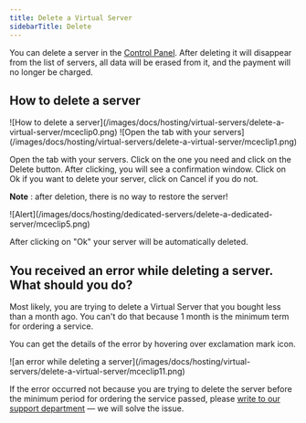 ---
title: Delete a Virtual Server
sidebarTitle: Delete
---

You can delete a server in the [Control Panel](https://hosting.gcore.com/billmgr). After deleting it will disappear from the list of servers, all data will be erased from it, and the payment will no longer be charged.

## How to delete a server


<Frame>![How to delete a server](/images/docs/hosting/virtual-servers/delete-a-virtual-server/mceclip0.png)</Frame>

 
<Frame>![Open the tab with your servers](/images/docs/hosting/virtual-servers/delete-a-virtual-server/mceclip1.png)</Frame>



Open the tab with your servers. Click on the one you need and click on the Delete button. After clicking, you will see a confirmation window. Click on Ok if you want to delete your server, click on Cancel if you do not.

**Note** : after deletion, there is no way to restore the server!


<Frame>![Alert](/images/docs/hosting/dedicated-servers/delete-a-dedicated-server/mceclip5.png)</Frame>



After clicking on "Ok" your server will be automatically deleted.

## You received an error while deleting a server. What should you do?

Most likely, you are trying to delete a Virtual Server that you bought less than a month ago. You can't do that because 1 month is the minimum term for ordering a service.

You can get the details of the error by hovering over exclamation mark icon.


<Frame>![an error while deleting a server](/images/docs/hosting/virtual-servers/delete-a-virtual-server/mceclip11.png)</Frame>



If the error occurred not because you are trying to delete the server before the minimum period for ordering the service passed, please [write to our support department](/hosting/contact-our-technical-support) — we will solve the issue.